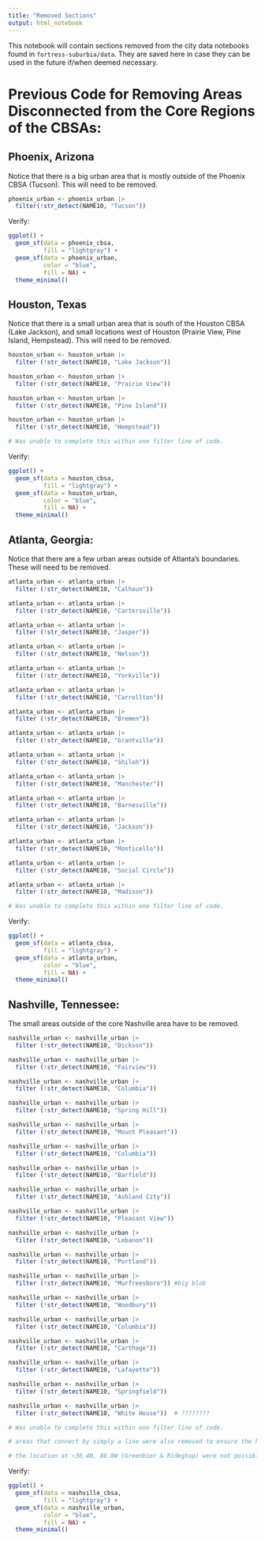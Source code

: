 ```yaml
---
title: "Removed Sections"
output: html_notebook
---
```


This notebook will contain sections removed from the city data notebooks found in `fortress-suburbia/data`. They are saved here in case they can be used in the future if/when deemed necessary.

# Previous Code for Removing Areas Disconnected from the Core Regions of the CBSAs:

## Phoenix, Arizona

Notice that there is a big urban area that is mostly outside of the Phoenix CBSA (Tucson). This will need to be removed.

```r
phoenix_urban <- phoenix_urban |>
  filter(!str_detect(NAME10, "Tucson"))
```

Verify:

```r
ggplot() +
  geom_sf(data = phoenix_cbsa,
          fill = "lightgray") +
  geom_sf(data = phoenix_urban,
          color = "blue",
          fill = NA) +
  theme_minimal()
```

## Houston, Texas

Notice that there is a small urban area that is south of the Houston CBSA (Lake Jackson), and small locations west of Houston (Prairie View, Pine Island, Hempstead). This will need to be removed.

```r
houston_urban <- houston_urban |>
  filter (!str_detect(NAME10, "Lake Jackson")) 

houston_urban <- houston_urban |>
  filter (!str_detect(NAME10, "Prairie View")) 

houston_urban <- houston_urban |>
  filter (!str_detect(NAME10, "Pine Island")) 

houston_urban <- houston_urban |>
  filter (!str_detect(NAME10, "Hempstead")) 

# Was unable to complete this within one filter line of code.
```

Verify:

```r
ggplot() +
  geom_sf(data = houston_cbsa,
          fill = "lightgray") +
  geom_sf(data = houston_urban,
          color = "blue",
          fill = NA) +
  theme_minimal()
```

## Atlanta, Georgia:

Notice that there are a few urban areas outside of Atlanta's boundaries. These will need to be removed.

```r
atlanta_urban <- atlanta_urban |>
  filter (!str_detect(NAME10, "Calhoun")) 

atlanta_urban <- atlanta_urban |>
  filter (!str_detect(NAME10, "Cartersville")) 

atlanta_urban <- atlanta_urban |>
  filter (!str_detect(NAME10, "Jasper")) 

atlanta_urban <- atlanta_urban |>
  filter (!str_detect(NAME10, "Nelson")) 

atlanta_urban <- atlanta_urban |>
  filter (!str_detect(NAME10, "Yorkville")) 

atlanta_urban <- atlanta_urban |>
  filter (!str_detect(NAME10, "Carrollton")) 

atlanta_urban <- atlanta_urban |>
  filter (!str_detect(NAME10, "Bremen")) 

atlanta_urban <- atlanta_urban |>
  filter (!str_detect(NAME10, "Grantville")) 

atlanta_urban <- atlanta_urban |>
  filter (!str_detect(NAME10, "Shiloh")) 

atlanta_urban <- atlanta_urban |>
  filter (!str_detect(NAME10, "Manchester")) 

atlanta_urban <- atlanta_urban |>
  filter (!str_detect(NAME10, "Barnesville")) 

atlanta_urban <- atlanta_urban |>
  filter (!str_detect(NAME10, "Jackson")) 

atlanta_urban <- atlanta_urban |>
  filter (!str_detect(NAME10, "Monticello")) 

atlanta_urban <- atlanta_urban |>
  filter (!str_detect(NAME10, "Social Circle"))

atlanta_urban <- atlanta_urban |>
  filter (!str_detect(NAME10, "Madison")) 

# Was unable to complete this within one filter line of code.
```

Verify:

```r
ggplot() +
  geom_sf(data = atlanta_cbsa,
          fill = "lightgray") +
  geom_sf(data = atlanta_urban,
          color = "blue",
          fill = NA) +
  theme_minimal()
```

## Nashville, Tennessee:

The small areas outside of the core Nashville area have to be removed. 

```r
nashville_urban <- nashville_urban |>
  filter (!str_detect(NAME10, "Dickson")) 

nashville_urban <- nashville_urban |>
  filter (!str_detect(NAME10, "Fairview")) 

nashville_urban <- nashville_urban |>
  filter (!str_detect(NAME10, "Columbia")) 

nashville_urban <- nashville_urban |>
  filter (!str_detect(NAME10, "Spring Hill")) 

nashville_urban <- nashville_urban |>
  filter (!str_detect(NAME10, "Mount Pleasant")) 

nashville_urban <- nashville_urban |>
  filter (!str_detect(NAME10, "Columbia")) 

nashville_urban <- nashville_urban |>
  filter (!str_detect(NAME10, "Barfield")) 

nashville_urban <- nashville_urban |>
  filter (!str_detect(NAME10, "Ashland City")) 

nashville_urban <- nashville_urban |>
  filter (!str_detect(NAME10, "Pleasant View")) 

nashville_urban <- nashville_urban |>
  filter (!str_detect(NAME10, "Lebanon")) 

nashville_urban <- nashville_urban |>
  filter (!str_detect(NAME10, "Portland")) 

nashville_urban <- nashville_urban |>
  filter (!str_detect(NAME10, "Murfreesboro")) #big blob

nashville_urban <- nashville_urban |>
  filter (!str_detect(NAME10, "Woodbury")) 

nashville_urban <- nashville_urban |>
  filter (!str_detect(NAME10, "Columbia")) 

nashville_urban <- nashville_urban |>
  filter (!str_detect(NAME10, "Carthage")) 

nashville_urban <- nashville_urban |>
  filter (!str_detect(NAME10, "Lafayette")) 

nashville_urban <- nashville_urban |>
  filter (!str_detect(NAME10, "Springfield")) 

nashville_urban <- nashville_urban |>
  filter (!str_detect(NAME10, "White House"))  # ????????

# Was unable to complete this within one filter line of code.

# areas that connect by simply a line were also removed to ensure the h3 hashes worked more efficiently

# the location at ~36.4N, 86.8W (Greenbier & Ridegtop) were not possible to remove
```

Verify:

```r
ggplot() +
  geom_sf(data = nashville_cbsa,
          fill = "lightgray") +
  geom_sf(data = nashville_urban,
          color = "blue",
          fill = NA) +
  theme_minimal()
```